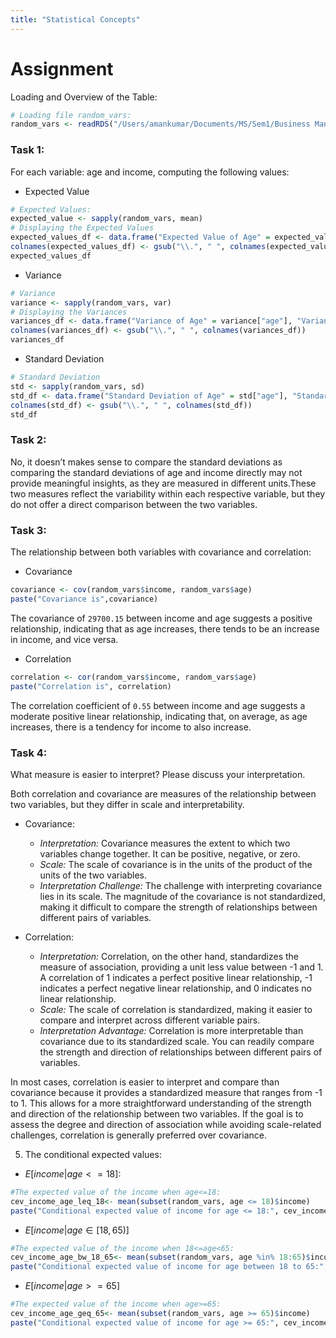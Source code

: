 ```yaml
---
title: "Statistical Concepts"
---
```


# Assignment 

Loading and Overview of the Table:

```r
# Loading file random_vars:
random_vars <- readRDS("/Users/amankumar/Documents/MS/Sem1/Business Management/Causal Data Science/Causal_Data_Science_Data/random_vars.rds")
``` 

### Task 1: 

For each variable: age and income, computing the following values:

* Expected Value
```r
# Expected Values:
expected_value <- sapply(random_vars, mean)
# Displaying the Expected Values
expected_values_df <- data.frame("Expected Value of Age" = expected_value["age"], "Expected value of Income" = expected_value["income"], row.names = '')
colnames(expected_values_df) <- gsub("\\.", " ", colnames(expected_values_df))
expected_values_df
```

* Variance
```r
# Variance
variance <- sapply(random_vars, var)
# Displaying the Variances
variances_df <- data.frame("Variance of Age" = variance["age"], "Variance of Income" = variance["income"], row.names = '')
colnames(variances_df) <- gsub("\\.", " ", colnames(variances_df))
variances_df
```

* Standard Deviation 
```r
# Standard Deviation
std <- sapply(random_vars, sd)
std_df <- data.frame("Standard Deviation of Age" = std["age"], "Standard Deviation of Income" = std["income"], row.names = '')
colnames(std_df) <- gsub("\\.", " ", colnames(std_df))
std_df
```  

### Task 2:

No, it doesn't makes sense to compare the standard deviations as comparing the standard deviations of age and income directly may not provide meaningful insights, as they are measured in different units.These two measures reflect the variability within each respective variable, but they do not offer a direct comparison between the two variables.

### Task 3: 

The relationship between both variables with covariance and correlation:

* Covariance
```r
covariance <- cov(random_vars$income, random_vars$age)
paste("Covariance is",covariance)
```  
The covariance of `29700.15` between income and age suggests a positive relationship, indicating that as age increases, there tends to be an increase in income, and vice versa.

* Correlation
```r
correlation <- cor(random_vars$income, random_vars$age)
paste("Correlation is", correlation)
```
The correlation coefficient of `0.55` between income and age suggests a moderate positive linear relationship, indicating that, on average, as age increases, there is a tendency for income to also increase.

### Task 4: 

What measure is easier to interpret? Please discuss your interpretation.  
  
Both correlation and covariance are measures of the relationship between two variables, but they differ in scale and interpretability.

* Covariance:

  + *Interpretation:* Covariance measures the extent to which two variables change together. It can be positive, negative, or zero.
  + *Scale:* The scale of covariance is in the units of the product of the units of the two variables.
  + *Interpretation Challenge:* The challenge with interpreting covariance lies in its scale. The magnitude of the covariance is not standardized, making it difficult to compare the strength of relationships between different pairs of variables.

* Correlation:

  + *Interpretation:* Correlation, on the other hand, standardizes the measure of association, providing a unit less value between -1 and 1. A correlation of 1 indicates a perfect positive linear relationship, -1 indicates a perfect negative linear relationship, and 0 indicates no linear relationship.
  + *Scale:* The scale of correlation is standardized, making it easier to compare and interpret across different variable pairs.
  + *Interpretation Advantage:* Correlation is more interpretable than covariance due to its standardized scale. You can readily compare the strength and direction of relationships between different pairs of variables.

:::{.callout-tip title="Conclusion"}
In most cases, correlation is easier to interpret and compare than covariance because it provides a standardized measure that ranges from -1 to 1. This allows for a more straightforward understanding of the strength and direction of the relationship between two variables. If the goal is to assess the degree and direction of association while avoiding scale-related challenges, correlation is generally preferred over covariance. 
:::
  
5. The conditional expected values:
* $E[income|age<=18]$:  

```r
#The expected value of the income when age<=18:
cev_income_age_leq_18<- mean(subset(random_vars, age <= 18)$income)
paste("Conditional expected value of income for age <= 18:", cev_income_age_leq_18)
```  
* $E[income|age\in[18,65)]$  

```r
#The expected value of the income when 18<=age<65:
cev_income_age_bw_18_65<- mean(subset(random_vars, age %in% 18:65)$income)
paste("Conditional expected value of income for age between 18 to 65:", cev_income_age_bw_18_65)
```  
* $E[income|age>=65]$  

```r
#The expected value of the income when age>=65:
cev_income_age_geq_65<- mean(subset(random_vars, age >= 65)$income) 
paste("Conditional expected value of income for age >= 65:", cev_income_age_geq_65)

```  